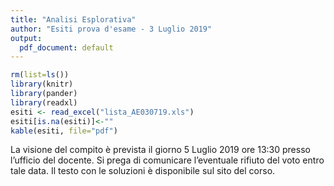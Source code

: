 ```yaml
---
title: "Analisi Esplorativa"
author: "Esiti prova d'esame - 3 Luglio 2019"
output:
  pdf_document: default
---
```


```r
rm(list=ls())
library(knitr)
library(pander)
library(readxl)
esiti <- read_excel("lista_AE030719.xls")
esiti[is.na(esiti)]<-""
kable(esiti, file="pdf")
```

La visione del compito è prevista il giorno 5 Luglio 2019 ore 13:30 presso l'ufficio del docente. 
Si prega di comunicare l’eventuale rifiuto del voto entro tale data. Il testo con le soluzioni è disponibile sul sito del corso.
